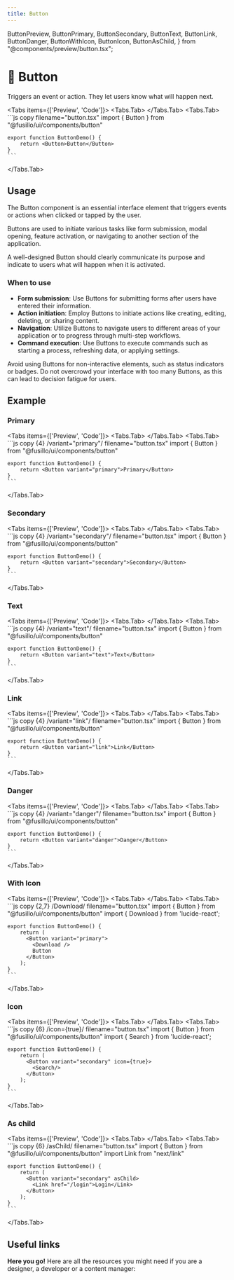 ```yaml
---
title: Button
---
```


  ButtonPreview,
  ButtonPrimary,
  ButtonSecondary,
  ButtonText,
  ButtonLink,
  ButtonDanger,
  ButtonWithIcon,
  ButtonIcon,
  ButtonAsChild,
} from "@components/preview/button.tsx";

# 💠 Button

Triggers an event or action. They let users know what will happen next.

<Tabs items={['Preview', 'Code']}>
  <Tabs.Tab>
    <ButtonPreview />
  </Tabs.Tab>
  <Tabs.Tab>
    ```js copy filename="button.tsx"
    import { Button } from "@fusillo/ui/components/button"

    export function ButtonDemo() {
        return <Button>Button</Button>
    }
    ```

  </Tabs.Tab>
</Tabs>

## Usage

The Button component is an essential interface element that triggers events or actions when clicked or tapped by the user.

Buttons are used to initiate various tasks like form submission, modal opening, feature activation, or navigating to another section of the application.

A well-designed Button should clearly communicate its purpose and indicate to users what will happen when it is activated.

### When to use

- **Form submission**: Use Buttons for submitting forms after users have entered their information.
- **Action initiation**: Employ Buttons to initiate actions like creating, editing, deleting, or sharing content.
- **Navigation**: Utilize Buttons to navigate users to different areas of your application or to progress through multi-step workflows.
- **Command execution**: Use Buttons to execute commands such as starting a process, refreshing data, or applying settings.

Avoid using Buttons for non-interactive elements, such as status indicators or badges. Do not overcrowd your interface with too many Buttons, as this can lead to decision fatigue for users.

## Example

### Primary

<Tabs items={['Preview', 'Code']}>
  <Tabs.Tab>
    <ButtonPrimary />
  </Tabs.Tab>
  <Tabs.Tab>
    ```js copy {4} /variant="primary"/ filename="button.tsx"
    import { Button } from "@fusillo/ui/components/button"

    export function ButtonDemo() {
        return <Button variant="primary">Primary</Button>
    }
    ```

  </Tabs.Tab>
</Tabs>

### Secondary

<Tabs items={['Preview', 'Code']}>
  <Tabs.Tab>
    <ButtonSecondary />
  </Tabs.Tab>
  <Tabs.Tab>
    ```js copy {4} /variant="secondary"/ filename="button.tsx"
    import { Button } from "@fusillo/ui/components/button"

    export function ButtonDemo() {
        return <Button variant="secondary">Secondary</Button>
    }
    ```

  </Tabs.Tab>
</Tabs>

### Text

<Tabs items={['Preview', 'Code']}>
  <Tabs.Tab>
    <ButtonText />
  </Tabs.Tab>
  <Tabs.Tab>
    ```js copy {4} /variant="text"/ filename="button.tsx"
    import { Button } from "@fusillo/ui/components/button"

    export function ButtonDemo() {
        return <Button variant="text">Text</Button>
    }
    ```

  </Tabs.Tab>
</Tabs>

### Link

<Tabs items={['Preview', 'Code']}>
  <Tabs.Tab>
    <ButtonLink />
  </Tabs.Tab>
  <Tabs.Tab>
    ```js copy {4} /variant="link"/ filename="button.tsx"
    import { Button } from "@fusillo/ui/components/button"

    export function ButtonDemo() {
        return <Button variant="link">Link</Button>
    }
    ```

  </Tabs.Tab>
</Tabs>

### Danger

<Tabs items={['Preview', 'Code']}>
  <Tabs.Tab>
    <ButtonDanger />
  </Tabs.Tab>
  <Tabs.Tab>
    ```js copy {4} /variant="danger"/ filename="button.tsx"
    import { Button } from "@fusillo/ui/components/button"

    export function ButtonDemo() {
        return <Button variant="danger">Danger</Button>
    }
    ```

  </Tabs.Tab>
</Tabs>

### With Icon

<Tabs items={['Preview', 'Code']}>
  <Tabs.Tab>
    <ButtonWithIcon />
  </Tabs.Tab>
  <Tabs.Tab>
    ```js copy {2,7} /Download/ filename="button.tsx"
    import { Button } from "@fusillo/ui/components/button"
    import { Download } from 'lucide-react';

    export function ButtonDemo() {
        return (
          <Button variant="primary">
            <Download />
            Button
          </Button>
        );
    }
    ```

  </Tabs.Tab>
</Tabs>

### Icon

<Tabs items={['Preview', 'Code']}>
  <Tabs.Tab>
    <ButtonIcon />
  </Tabs.Tab>
  <Tabs.Tab>
    ```js copy {6} /icon={true}/ filename="button.tsx"
    import { Button } from "@fusillo/ui/components/button"
    import { Search } from 'lucide-react';

    export function ButtonDemo() {
        return (
          <Button variant="secondary" icon={true}>
            <Search/>
          </Button>
        );
    }
    ```

  </Tabs.Tab>
</Tabs>

### As child

<Tabs items={['Preview', 'Code']}>
  <Tabs.Tab>
    <ButtonAsChild />
  </Tabs.Tab>
  <Tabs.Tab>
    ```js copy {6} /asChild/ filename="button.tsx"
    import { Button } from "@fusillo/ui/components/button"
    import Link from "next/link"

    export function ButtonDemo() {
        return (
          <Button variant="secondary" asChild>
            <Link href="/login">Login</Link>
          </Button>
        );
    }
    ```

  </Tabs.Tab>
</Tabs>

## Useful links

**Here you go!** Here are all the resources you might need if you are a designer, a developer or a content manager:

<Cards className="mt-8">
  <Card
    title="🤖 Storybook"
    href="https://www.stories.fusillo.design/?path=/docs/components-button--documentation"
  />
  <Card
    title="🪄 Figma"
    href="https://www.figma.com/file/acdO58jx9zgGfkKu6htrx2/%F0%9F%94%B5-Fusillo-Design-System?type=design&node-id=119%3A6&mode=design&t=A0Cw9mhz6lCoeiqm-1"
  />
</Cards>
